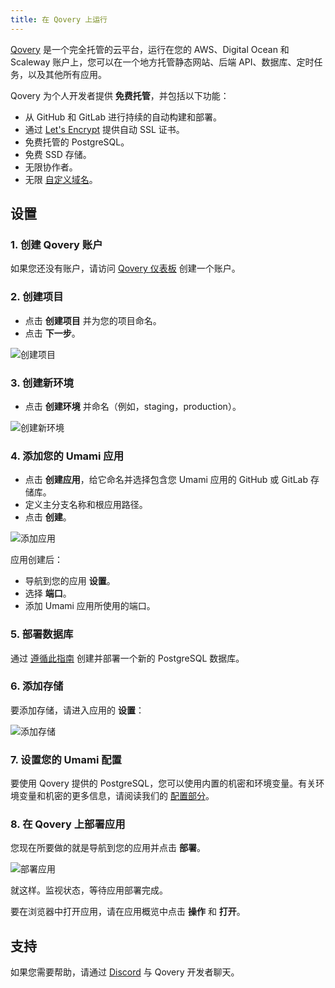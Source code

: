 ```yaml
---
title: 在 Qovery 上运行
---
```


[Qovery](https://www.qovery.com) 是一个完全托管的云平台，运行在您的 AWS、Digital Ocean 和 Scaleway 账户上，您可以在一个地方托管静态网站、后端 API、数据库、定时任务，以及其他所有应用。

Qovery 为个人开发者提供 **免费托管**，并包括以下功能：

- 从 GitHub 和 GitLab 进行持续的自动构建和部署。
- 通过 [Let's Encrypt](https://letsencrypt.org) 提供自动 SSL 证书。
- 免费托管的 PostgreSQL。
- 免费 SSD 存储。
- 无限协作者。
- 无限 [自定义域名](https://hub.qovery.com/docs/using-qovery/configuration/application/#domains)。

## 设置

### 1. 创建 Qovery 账户

如果您还没有账户，请访问 [Qovery 仪表板](https://start.qovery.com) 创建一个账户。

### 2. 创建项目

- 点击 **创建项目** 并为您的项目命名。
- 点击 **下一步**。

![创建项目](https://hub.qovery.com/img/heroku/heroku-2.png)

### 3. 创建新环境

- 点击 **创建环境** 并命名（例如，staging，production）。

![创建新环境](https://hub.qovery.com/img/heroku/heroku-3.png)

### 4. 添加您的 Umami 应用

- 点击 **创建应用**，给它命名并选择包含您 Umami 应用的 GitHub 或 GitLab 存储库。
- 定义主分支名称和根应用路径。
- 点击 **创建**。

![添加应用](https://hub.qovery.com/img/rust/rust.png)

应用创建后：

- 导航到您的应用 **设置**。
- 选择 **端口**。
- 添加 Umami 应用所使用的端口。

### 5. 部署数据库

通过 [遵循此指南](https://hub.qovery.com/guides/getting-started/create-a-database) 创建并部署一个新的 PostgreSQL 数据库。

### 6. 添加存储

要添加存储，请进入应用的 **设置**：

![添加存储](https://hub.qovery.com/img/add-storage.png)

### 7. 设置您的 Umami 配置

要使用 Qovery 提供的 PostgreSQL，您可以使用内置的机密和环境变量。有关环境变量和机密的更多信息，请阅读我们的 [配置部分](https://hub.qovery.com/docs/using-qovery/configuration/environment-variable/)。

### 8. 在 Qovery 上部署应用

您现在所要做的就是导航到您的应用并点击 **部署**。

![部署应用](https://hub.qovery.com/img/heroku/heroku-1.png)

就这样。监视状态，等待应用部署完成。

要在浏览器中打开应用，请在应用概览中点击 **操作** 和 **打开**。

## 支持

如果您需要帮助，请通过 [Discord](https://discord.qovery.com) 与 Qovery 开发者聊天。